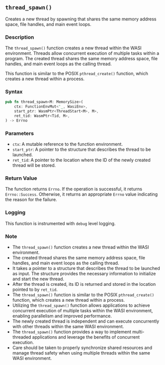 ## `thread_spawn()`

Creates a new thread by spawning that shares the same memory address space, file handles, and main event loops.

### Description

The `thread_spawn()` function creates a new thread within the WASI environment. Threads allow concurrent execution of multiple tasks within a program. The created thread shares the same memory address space, file handles, and main event loops as the calling thread.

This function is similar to the POSIX `pthread_create()` function, which creates a new thread within a process.

### Syntax

```rust
pub fn thread_spawn<M: MemorySize>(
    ctx: FunctionEnvMut<'_, WasiEnv>,
    start_ptr: WasmPtr<ThreadStart<M>, M>,
    ret_tid: WasmPtr<Tid, M>,
) -> Errno
```

### Parameters

- `ctx`: A mutable reference to the function environment.
- `start_ptr`: A pointer to the structure that describes the thread to be launched.
- `ret_tid`: A pointer to the location where the ID of the newly created thread will be stored.

### Return Value

The function returns `Errno`. If the operation is successful, it returns `Errno::Success`. Otherwise, it returns an appropriate `Errno` value indicating the reason for the failure.

### Logging

This function is instrumented with `debug` level logging.

### Note

- The `thread_spawn()` function creates a new thread within the WASI environment.
- The created thread shares the same memory address space, file handles, and main event loops as the calling thread.
- It takes a pointer to a structure that describes the thread to be launched as input. The structure provides the necessary information to initialize and start the new thread.
- After the thread is created, its ID is returned and stored in the location pointed to by `ret_tid`.
- The `thread_spawn()` function is similar to the POSIX `pthread_create()` function, which creates a new thread within a process.
- Utilizing the `thread_spawn()` function allows applications to achieve concurrent execution of multiple tasks within the WASI environment, enabling parallelism and improved performance.
- The newly created thread is independent and can execute concurrently with other threads within the same WASI environment.
- The `thread_spawn()` function provides a way to implement multi-threaded applications and leverage the benefits of concurrent execution.
- Care should be taken to properly synchronize shared resources and manage thread safety when using multiple threads within the same WASI environment.
